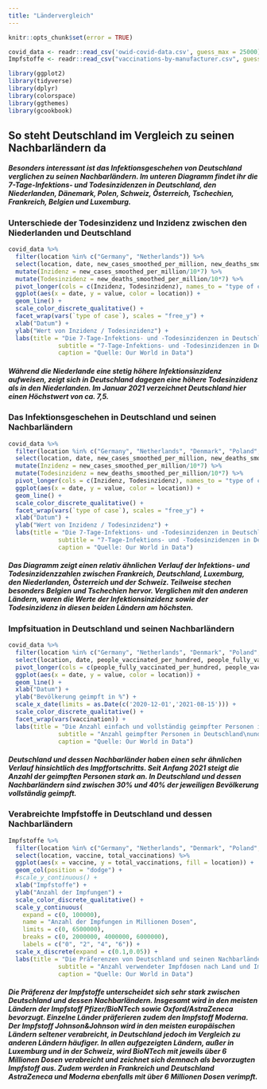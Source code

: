 ```yaml
---
title: "Ländervergleich"
---
```


```r
knitr::opts_chunk$set(error = TRUE)
```

```r
covid_data <- readr::read_csv('owid-covid-data.csv', guess_max = 25000) 
Impfstoffe <- readr::read_csv("vaccinations-by-manufacturer.csv", guess_max = 75000)
```

```r
library(ggplot2)
library(tidyverse)
library(dplyr)
library(colorspace)
library(ggthemes)
library(gcookbook)
```

## So steht Deutschland im Vergleich zu seinen Nachbarländern da

##### Besonders interessant ist das Infektionsgeschehen von Deutschland verglichen zu seinen Nachbarländern. Im unteren Diagramm findet ihr die 7-Tage-Infektions- und Todesinzidenzen in Deutschland, den Niederlanden, Dänemark, Polen, Schweiz, Österreich, Tschechien, Frankreich, Belgien und Luxemburg.

### Unterschiede der Todesinzidenz und Inzidenz zwischen den Niederlanden und Deutschland

```r
covid_data %>%
  filter(location %in% c("Germany", "Netherlands")) %>%
  select(location, date, new_cases_smoothed_per_million, new_deaths_smoothed_per_million) %>%
  mutate(Inzidenz = new_cases_smoothed_per_million/10*7) %>%
  mutate(Todesinzidenz = new_deaths_smoothed_per_million/10*7) %>%
  pivot_longer(cols = c(Inzidenz, Todesinzidenz), names_to = "type of case") %>%
  ggplot(aes(x = date, y = value, color = location)) +
  geom_line() +
  scale_color_discrete_qualitative() +
  facet_wrap(vars(`type of case`), scales = "free_y") +
  xlab("Datum") +
  ylab("Wert von Inzidenz / Todesinzidenz") +
  labs(title = "Die 7-Tage-Infektions- und -Todesinzidenzen in Deutschland\nund den Niederlanden unterscheiden sich teilweise erheblich",
              subtitle = "7-Tage-Infektions- und -Todesinzidenzen in Deutschland\nund den Niederlanden nach Datum",
              caption = "Quelle: Our World in Data")
```

##### Während die Niederlande eine stetig höhere Infektionsinzidenz aufweisen, zeigt sich in Deutschland dagegen eine höhere Todesinzidenz als in den Niederlanden. Im Januar 2021 verzeichnet Deutschland hier einen Höchstwert von ca. 7,5.

### Das Infektionsgeschehen in Deutschland und seinen Nachbarländern

```r
covid_data %>%
  filter(location %in% c("Germany", "Netherlands", "Denmark", "Poland", "Switzerland", "Austria", "Czechia", "France", "Belgium", "Luxembourg")) %>%
  select(location, date, new_cases_smoothed_per_million, new_deaths_smoothed_per_million) %>%
  mutate(Inzidenz = new_cases_smoothed_per_million/10*7) %>%
  mutate(Todesinzidenz = new_deaths_smoothed_per_million/10*7) %>%
  pivot_longer(cols = c(Inzidenz, Todesinzidenz), names_to = "type of case") %>%
  ggplot(aes(x = date, y = value, color = location)) +
  geom_line() +
  scale_color_discrete_qualitative() +
  facet_wrap(vars(`type of case`), scales = "free_y") +
  xlab("Datum") +
  ylab("Wert von Inzidenz / Todesinzidenz") +
  labs(title = "Die 7-Tage-Infektions- und -Todesinzidenzen in Deutschland\nund seinen Nachbarländern unterscheiden sich teilweise erheblich",
              subtitle = "7-Tage-Infektions- und -Todesinzidenzen in Deutschland\nund den seinen Nachbarländern nach Datum",
              caption = "Quelle: Our World in Data")
```

##### Das Diagramm zeigt einen relativ ähnlichen Verlauf der Infektions- und Todesinzidenzzahlen zwischen Frankreich, Deutschland, Luxemburg, den Niederlanden, Österreich und der Schweiz. Teilweise stechen besonders Belgien und Tschechien hervor. Verglichen mit den anderen Ländern, waren die Werte der Infektionsinzidenz sowie der Todesinzidenz in diesen beiden Ländern am höchsten.

### Impfsituation in Deutschland und seinen Nachbarländern

```r
covid_data %>%
  filter(location %in% c("Germany", "Netherlands", "Denmark", "Poland", "Switzerland", "Austria", "Czechia", "France", "Belgium", "Luxembourg")) %>%
  select(location, date, people_vaccinated_per_hundred, people_fully_vaccinated_per_hundred) %>%
  pivot_longer(cols = c(people_fully_vaccinated_per_hundred, people_vaccinated_per_hundred), names_to = "vaccination") %>%
  ggplot(aes(x = date, y = value, color = location)) +
  geom_line() +
  xlab("Datum") +
  ylab("Bevölkerung geimpft in %") +
  scale_x_date(limits = as.Date(c('2020-12-01','2021-08-15'))) +
  scale_color_discrete_qualitative() +
  facet_wrap(vars(vaccination)) +
  labs(title = "Die Anzahl einfach und vollständig geimpfter Personen in Deutschland\nund seinen Nachbarländern steigt seit Anfang des Jahres 2021 stark an",
              subtitle = "Anzahl geimpfter Personen in Deutschland\nund seinen Nachbarländern nach Datum",
              caption = "Quelle: Our World in Data")
```
##### Deutschland und dessen Nachbarländer haben einen sehr ähnlichen Verlauf hinsichtlich des Impffortschritts. Seit Anfang 2021 steigt die Anzahl der geimpften Personen stark an. In Deutschland und dessen Nachbarländern sind zwischen 30% und 40% der jeweiligen Bevölkerung vollständig geimpft.

### Verabreichte Impfstoffe in Deutschland und dessen Nachbarländern

```r
Impfstoffe %>%
  filter(location %in% c("Germany", "Netherlands", "Denmark", "Poland", "Switzerland", "Austria", "Czechia", "France", "Belgium", "Luxembourg")) %>%
  select(location, vaccine, total_vaccinations) %>%
  ggplot(aes(x = vaccine, y = total_vaccinations, fill = location)) +
  geom_col(position = "dodge") +
  #scale_y_continuous() +
  xlab("Impfstoffe") +
  ylab("Anzahl der Impfungen") +
  scale_color_discrete_qualitative() +
  scale_y_continuous(
    expand = c(0, 100000),
    name = "Anzahl der Impfungen in Millionen Dosen",
    limits = c(0, 6500000),
    breaks = c(0, 2000000, 4000000, 6000000),
    labels = c("0", "2", "4", "6")) +
  scale_x_discrete(expand = c(0.1,0.05)) +
  labs(title = "Die Präferenzen von Deutschland und seinen Nachbarländern für genutzte\n Impfstoffe unterscheidet sich teils stark",
              subtitle = "Anzahl verwendeter Impfdosen nach Land und Impfstoff-Hersteller",
              caption = "Quelle: Our World in Data")
```

##### Die Präferenz der Impfstoffe unterscheidet sich sehr stark zwischen Deutschland und dessen Nachbarländern. Insgesamt wird in den meisten Ländern der Impfstoff Pfizer/BioNTech sowie Oxford/AstraZeneca bevorzugt. Einzelne Länder präferieren zudem den Impfstoff Moderna. Der Impfstoff Johnson&Johnson wird in den meisten europäischen Ländern seltener verabreicht, in Deutschland jedoch im Vergleich zu anderen Ländern häufiger. In allen aufgezeigten Ländern, außer in Luxemburg und in der Schweiz, wird BioNTech mit jeweils über 6 Millionen Dosen verabreicht und zeichnet sich demnach als bevorzugten Impfstoff aus. Zudem werden in Frankreich und Deutschland AstraZeneca und Moderna ebenfalls mit über 6 Millionen Dosen verimpft.
